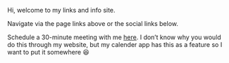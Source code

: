 Hi, welcome to my links and info site.

Navigate via the page links above or the social links below.

Schedule a 30-minute meeting with me [here](https://fantastical.app/finnmayhewdrive-DaUU/30-min-meeting). I don't know why you would do this through my website, but my calender app has this as a feature so I want to put it somewhere 😆
